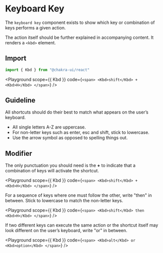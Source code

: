 

#  Keyboard Key

The `keyboard key` component exists to show which key or combination of keys
performs a given action.

The action itself should be further explained in accompanying content. It
renders a `<kbd>` element.





## Import

```js
import { Kbd } from "@chakra-ui/react"
```

<Playground
scope={{ Kbd }}
code={`
<span>
  <Kbd>shift</Kbd> + <Kbd>H</Kbd>
</span>
`}
/>

## Guideline

All shortcuts should do their best to match what appears on the user’s keyboard.

- All single letters A-Z are uppercase.
- For non-letter keys such as enter, esc and shift, stick to lowercase.
- Use the arrow symbol as opposed to spelling things out.

## Modifier

The only punctuation you should need is the **+** to indicate that a combination
of keys will activate the shortcut.

<Playground
scope={{ Kbd }}
code={`
<span>
  <Kbd>shift</Kbd> + <Kbd>H</Kbd>
</span>
`}
/>

For a sequence of keys where one must follow the other, write "then" in between.
Stick to lowercase to match the non-letter keys.

<Playground
scope={{ Kbd }}
code={`
<span>
  <Kbd>shift</Kbd> then <Kbd>H</Kbd>
</span>
`}
/>

If two different keys can execute the same action or the shortcut itself may
look different on the user’s keyboard, write "or" in between.

<Playground
scope={{ Kbd }}
code={`
<span>
  <Kbd>alt</Kbd> or <Kbd>option</Kbd>
</span>
`}
/>
